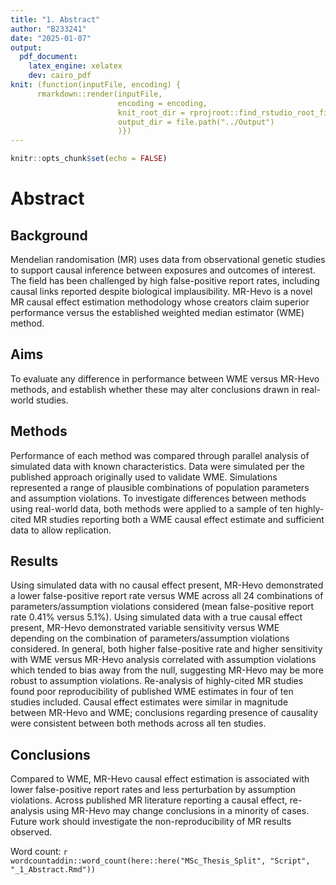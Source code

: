 ```yaml
---
title: "1. Abstract"
author: "B233241"
date: "2025-01-07"
output:
  pdf_document:
    latex_engine: xelatex
    dev: cairo_pdf
knit: (function(inputFile, encoding) {
      rmarkdown::render(inputFile,
                        encoding = encoding,
                        knit_root_dir = rprojroot::find_rstudio_root_file(),
                        output_dir = file.path("../Output")
                        )})
---
```


```r
knitr::opts_chunk$set(echo = FALSE)
```


# Abstract

## Background

Mendelian randomisation (MR) uses data from observational genetic studies to support causal inference between exposures and outcomes of interest. The field has been challenged by high false-positive report rates, including causal links reported despite biological implausibility. MR-Hevo is a novel MR causal effect estimation methodology whose creators claim superior performance versus the established weighted median estimator (WME) method.

## Aims

To evaluate any difference in performance between WME versus MR-Hevo methods, and establish whether these may alter conclusions drawn in real-world studies.

## Methods

Performance of each method was compared through parallel analysis of simulated data with known characteristics. Data were simulated per the published approach originally used to validate WME. Simulations represented a range of plausible combinations of population parameters and assumption violations. To investigate differences between methods using real-world data, both methods were applied to a sample of ten highly-cited MR studies reporting both a WME causal effect estimate and sufficient data to allow replication.

## Results

Using simulated data with no causal effect present, MR-Hevo demonstrated a lower false-positive report rate versus WME across all 24 combinations of parameters/assumption violations considered (mean false-positive report rate 0.41% versus 5.1%). Using simulated data with a true causal effect present, MR-Hevo demonstrated variable sensitivity versus WME depending on the combination of parameters/assumption violations considered. In general, both higher false-positive rate and higher sensitivity with WME versus MR-Hevo analysis correlated with assumption violations which tended to bias away from the null, suggesting MR-Hevo may be more robust to assumption violations. Re-analysis of highly-cited MR studies found poor reproducibility of published WME estimates in four of ten studies included. Causal effect estimates were similar in magnitude between MR-Hevo and WME; conclusions regarding presence of causality were consistent between both methods across all ten studies.

## Conclusions

Compared to WME, MR-Hevo causal effect estimation is associated with lower false-positive report rates and less perturbation by assumption violations. Across published MR literature reporting a causal effect, re-analysis using MR-Hevo may change conclusions in a minority of cases. Future work should investigate the non-reproducibility of MR results observed.


Word count: `r wordcountaddin::word_count(here::here("MSc_Thesis_Split", "Script", "_1_Abstract.Rmd"))`